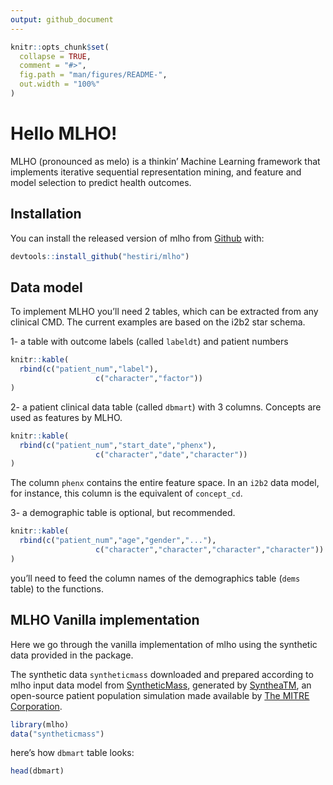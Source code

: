 ```yaml
---
output: github_document
---
```


<!-- README.md is generated from README.Rmd. Please edit that file -->

```r
knitr::opts_chunk$set(
  collapse = TRUE,
  comment = "#>",
  fig.path = "man/figures/README-",
  out.width = "100%"
)
```

# Hello MLHO!

<!-- badges: start -->
<!-- badges: end -->

MLHO (pronounced as melo) is a thinkin' Machine Learning framework that implements iterative sequential representation mining, and feature and model selection to predict health outcomes.


## Installation

You can install the released version of mlho from [Github](https://https://github.com/hestiri/mlho) with:

``` r
devtools::install_github("hestiri/mlho")
```

## Data model

To implement MLHO you'll need 2 tables, which can be extracted from any clinical CMD. The current examples are based on the i2b2 star schema.

1-  a table with outcome labels (called `labeldt`) and patient numbers
```r
knitr::kable(
  rbind(c("patient_num","label"),
                   c("character","factor"))
)
```



2- a patient clinical data table (called `dbmart`) with 3 columns. Concepts are used as features by MLHO.



```r
knitr::kable(
  rbind(c("patient_num","start_date","phenx"),
                   c("character","date","character"))
)
```

The column `phenx` contains the entire feature space. In an `i2b2` data model, for instance, this column is the equivalent of `concept_cd`.

3- a demographic table is optional, but recommended.
```r
knitr::kable(
  rbind(c("patient_num","age","gender","..."),
                   c("character","character","character","character"))
)
```

you'll need to feed the column names of the demographics table (`dems` table) to the functions.


## MLHO Vanilla implementation

Here we go through the vanilla implementation of mlho using the synthetic data provided in the package.

The synthetic data `syntheticmass` downloaded and prepared according to mlho input data model from [SyntheticMass](https://synthea.mitre.org/downloads), generated by [SyntheaTM](https://synthetichealth.github.io/synthea/), an open-source patient population simulation made available by [The MITRE Corporation](https://health.mitre.org/).

```r
library(mlho)
data("syntheticmass")
```
here's how `dbmart` table looks:
```r
head(dbmart)
```


